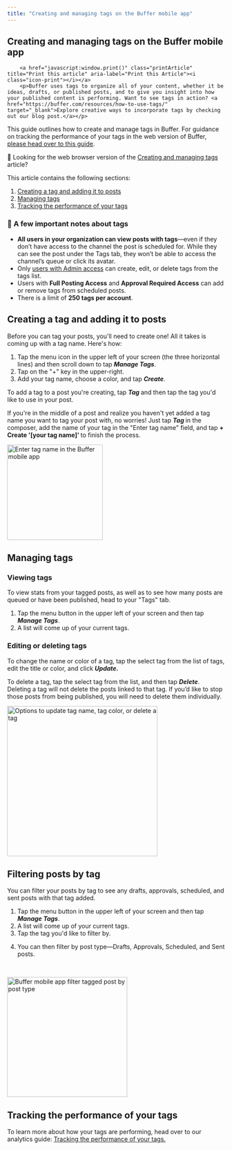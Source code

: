 ```yaml
---
title: "Creating and managing tags on the Buffer mobile app"
---
```

<article id="fullArticle">
        <h1 class="title">Creating and managing tags on the Buffer mobile app</h1>
    
        <a href="javascript:window.print()" class="printArticle" title="Print this article" aria-label="Print this Article"><i class="icon-print"></i></a>
        <p>Buffer uses tags to organize all of your content, whether it be ideas, drafts, or published posts, and to give you insight into how your published content is performing. Want to see tags in action? <a href="https://buffer.com/resources/how-to-use-tags/" target="_blank">Explore creative ways to incorporate tags by checking out our blog post.</a></p>
<p>This guide outlines how to create and manage tags in Buffer. For guidance on tracking the performance of your tags in the web version of Buffer, <a href="https://buffer.helpscoutdocs.com/article/535-tracking-the-performance-of-your-campaigns" target="_self">please head over to this guide</a>.</p>
<div class="callout-blue">
 <p>📝 Looking for the web browser version of the <a href="https://buffer.helpscoutdocs.com/article/585-creating-and-managing-campaigns" target="_self">Creating and managing tags</a> article?</p>
</div>
<p>This article contains the following sections:</p>
<ol>
 <li><a href="#01EKCNKE4ZMJHKYVX3XRSEAT2H" target="_self">Creating a tag and adding it to posts</a></li>
 <li><a href="#01F84PMDHG9T3ZA6HQCK8SV85W" target="_self">Managing tags</a></li>
 <li><a href="#01EKCNKGM1NP9HX01BZ23VEE5C" target="_self">Tracking the performance of your tags</a></li>
</ol>
<div class="callout-blue">
 <h3>📝&nbsp;<b>A few important notes about tags</b></h3>
 <ul>
  <li><b>All users in your organization can view posts with tags</b>—even if they don’t have access to the channel the post is scheduled for. While they can see the post under the Tags tab, they won’t be able to access the channel’s queue or click its avatar.</li>
  <li>Only&nbsp;<a href="https://buffer.helpscoutdocs.com/article/670-adding-users-and-setting-up-permissions-in-your-organization#h_01EJGFT20P5NVRX8N5QNMNNPHC" target="_self">users with Admin access</a>&nbsp;can create, edit, or delete tags from the tags list.</li>
  <li>Users with <b>Full Posting Access</b> and <b>Approval Required Access</b> can add or remove tags from scheduled posts.</li>
  <li>There is a limit of <b>250 tags per account</b>.</li>
 </ul>
</div>
<h2 id="01EKCNKE4ZMJHKYVX3XRSEAT2H">Creating a tag and adding it to posts</h2>
<p>Before you can tag your posts, you'll need to create one! All it takes is coming up with a tag name. Here's how:</p>
<ol>
 <li>Tap the menu icon in the upper left of your screen (the three horizontal lines) and then scroll down to tap <em><strong>Manage Tags</strong></em>.</li>
 <li>Tap on the "+" key in the upper-right.</li>
 <li>Add your tag name, choose a color, and tap <em><strong>Create</strong></em>.</li>
</ol>
<p>To add a tag to a post you're creating, tap <i><b>Tag </b></i>and then tap the tag you'd like to use in your post.</p>
<p>If you're in the middle of a post and realize you haven't yet added a tag name you want to tag your post with, no worries! Just tap <strong><em>Tag </em></strong>in the composer, add the name of your tag in the "Enter tag name" field, and tap <b>+ Create '[your tag name]' </b>to finish the process.</p>
<p><img src="//d33v4339jhl8k0.cloudfront.net/docs/assets/64cb6cf86d4a3e191f237e66/images/654039f0f74d440dadd6d335/file-dHeAxCJXxY.png" alt="Enter tag name in the Buffer mobile app" style="width: 221px; "></p>
<h2 id="01F84PMDHG9T3ZA6HQCK8SV85W">Managing tags</h2>
<h3 id="01H4Q9CYDWY5VC68VR60NKQF2P">Viewing tags</h3>
<div>
 To view stats from your tagged posts, as well as to see how many posts are queued or have been published, head to your "Tags" tab.
</div>
<ol>
 <li>Tap the menu button in the upper left of your screen and then tap <em><strong>Manage Tags</strong></em>.</li>
 <li>A list will come up of your current tags.</li>
</ol>
<h3 id="01H4Q9FMDQECY7BNKKXXCQDQ0N">Editing or deleting tags</h3>
<p>To change the name or color of a tag, tap the select tag from the list of tags, edit the title or color, and click <b><i>Update.</i></b></p>
<p>To delete a tag, tap the select tag from the list, and then tap <em><strong>Delete</strong></em>. Deleting a tag will not delete the posts linked to that tag. If you’d like to stop those posts from being published, you will need to delete them individually.</p>
<p><img src="//d33v4339jhl8k0.cloudfront.net/docs/assets/64cb6cf86d4a3e191f237e66/images/65403a700e14eb127e0f17f7/file-nTRCjE3uIw.jpg" alt="Options to update tag name, tag color, or delete a tag" style="width: 348px; "></p>
<h2>Filtering posts by tag</h2>
<p>You can filter your posts by tag to see any drafts, approvals, scheduled, and sent posts with that tag added.</p>
<ol>
 <li>Tap the menu button in the upper left of your screen and then tap <em><strong>Manage Tags</strong></em>.</li>
 <li>A list will come up of your current tags.</li>
 <li>Tap the tag you'd like to filter by.</li>
 <li><p>You can then filter by post type—Drafts, Approvals, Scheduled, and Sent posts.</p><br></li>
</ol>
<p><img src="//d33v4339jhl8k0.cloudfront.net/docs/assets/64cb6cf86d4a3e191f237e66/images/657c7e7975eb4a5f70498c7c/file-SWln3n9yLM.jpg" alt="Buffer mobile app filter tagged post by post type" style="width: 278px; "></p>
<h2 id="01EKCNKGM1NP9HX01BZ23VEE5C">Tracking the performance of your tags</h2>
<p>To learn more about how your tags are performing, head over to our analytics guide: <a href="https://buffer.helpscoutdocs.com/article/535-tracking-the-performance-of-your-campaigns" target="_self">Tracking the performance of your tags.</a></p>
    </article>
